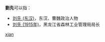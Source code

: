 '''劉先'''可以指：
*[[刘先_(东汉)|刘先 (东汉)]]，东汉、曹魏政治人物
*[[刘先_(1915年)|刘先 (1915年)]]，黑龙江省森林工业管理局局长

{{disambig}}

[[Category:二字刘姓人名消歧义|xian]]